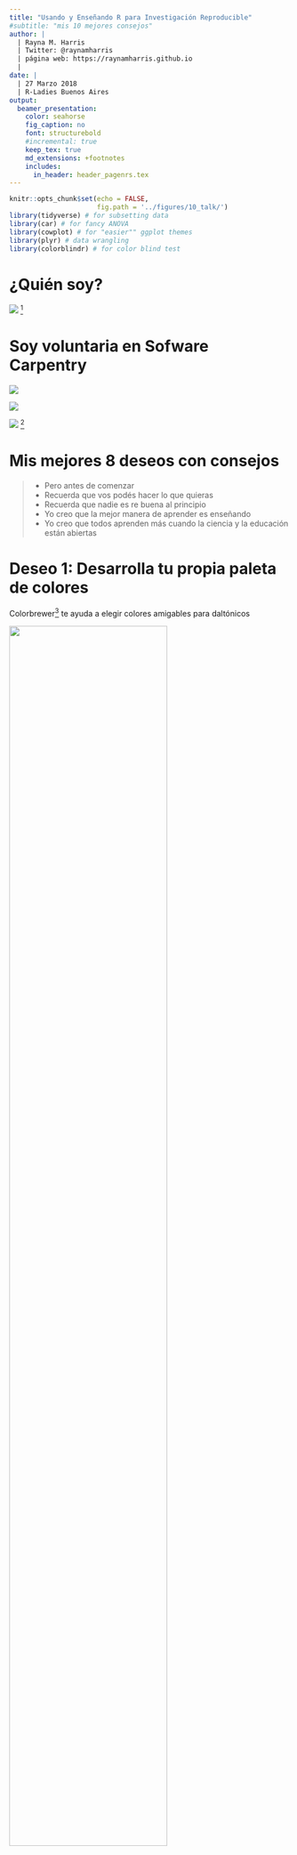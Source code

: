 ```yaml
---
title: "Usando y Enseñando R para Investigación Reproducible"
#subtitle: "mis 10 mejores consejos"
author: |
  | Rayna M. Harris 
  | Twitter: @raynamharris
  | página web: https://raynamharris.github.io
  |
date: |
  | 27 Marzo 2018
  | R-Ladies Buenos Aires
output:
  beamer_presentation:
    color: seahorse
    fig_caption: no
    font: structurebold
    #incremental: true
    keep_tex: true
    md_extensions: +footnotes
    includes:
      in_header: header_pagenrs.tex
---
```



```r
knitr::opts_chunk$set(echo = FALSE,
                      fig.path = '../figures/10_talk/')
library(tidyverse) # for subsetting data 
library(car) # for fancy ANOVA
library(cowplot) # for "easier"" ggplot themes
library(plyr) # data wrangling
library(colorblindr) # for color blind test
```

# ¿Quién soy? 

![](../figures/10_talk/twitter.png) 
[^1]

[^1]: https://twitter.com/raynamharris


# Soy voluntaria en Sofware Carpentry

![](../figures/10_talk/swc1.png)

![](../figures/10_talk/swc2.png)

![](../figures/10_talk/swc3.png)
[^2]

[^2]: https://software-carpentry.org/lessons/


# Mis mejores 8 deseos con consejos

>-  Pero antes de comenzar
>-  Recuerda que vos podés hacer lo que quieras
>-  Recuerda que nadie es re buena al principio 
>-  Yo creo que la mejor manera de aprender es enseñando
>-  Yo creo que todos aprenden más cuando la ciencia y la educación están abiertas 

# Deseo 1: Desarrolla tu propia paleta de colores

Colorbrewer[^1a] te ayuda a elegir colores amigables para daltónicos

![](../figures/10_talk/colorbrewer.png){width=75%}

[^1a]: http://colorbrewer2.org/

# Ejemplos de paletas de colores

```r
df <- read.table(header=TRUE, text='
 cond yval
    A 2
    B 2.5
    C 1.6
')

one <- ggplot(df, aes(x=cond, y=yval, fill=cond)) + geom_bar(stat="identity")

two <- ggplot(df, aes(x=cond, y=yval, fill=cond)) + geom_bar(stat="identity") + 
    scale_fill_manual(values=c("red", "green", "blue"))

three <- ggplot(df, aes(x=cond, y=yval, fill=cond)) + geom_bar(stat="identity") + 
    scale_fill_manual(values=c("#d95f02", "#1b9e77", "#7570b3"))

allthree <- plot_grid(one,two,three, nrow =1, labels = c(" Predeterminado", "     Basico", "  Personalizado"))
allthree

```

-  Basico: `+ scale_fill_manual(values=c("red", "green", "blue"))`
-  Personalizado: `+ scale_fill_manual(values=c("#d95f02", "#1b9e77", "#7570b3"))`

# Convertir HEX a RGB si fuera necesario

![](../figures/10_talk/orange.png){width=50%}

![](../figures/10_talk/teal.png){width=50%}


![](../figures/10_talk/purple.png){width=50%}
[^1b]

[^1b]: https://www.webpagefx.com/web-design/hex-to-rgb/

# Confirmá que tu paleta es amigable con los daltónicos

colorblindr[^1c] simula deficiencias de visión del color

```r

p2 <- edit_colors(three, protan)
p3 <- edit_colors(three, deutan)
p4 <- edit_colors(three, tritan)

plot_grid(three, p2, p3, p4, labels = c("   original", "    protan", "    deutan", "    tritan"))
```

[^1c]: https://github.com/clauswilke/colorblindr

# Deseo 2: Usa leyendas gráficas

```r
behavior <- read.csv("../results/behaviordata.csv", header = T)
behavior$APA2 <- factor(behavior$APA2, levels = c("yoked-consistent","consistent", "yoked-conflict","conflict")) ## relevel then rename factors treatment
behavior$Genotype <- factor(behavior$Genotype, levels = c("WT","FMR1KO")) # relevel genotype

proptime <- read.csv("../results/behaviorproptime.csv", header = T)
proptime$APA2 <- factor(proptime$APA2, levels = c("yoked-consistent","consistent", "yoked-conflict","conflict")) ## relevel then rename factors treatment
proptime$Genotype <- factor(proptime$Genotype, levels = c("WT","FMR1KO")) # relevel genotype
proptime$variable <- factor(proptime$variable, 
          levels = c("pTimeTarget", "pTimeCCW", "pTimeOPP", "pTimeCW"))

behavior$APA2 <- plyr::revalue(behavior$APA2, c("consistent" = "consistente", "conflict" = "conflicto", 
                                          "yoked-consistent" = "yoked-consistente", 
                                          "yoked-conflict" = "yoked-conflicto"))
proptime$APA2 <- plyr::revalue(proptime$APA2, c("consistent" = "consistente", "conflict" = "conflicto", 
                                          "yoked-consistent" = "yoked-consistente", 
                                          "yoked-conflict" = "yoked-conflicto"))
proptime$variable <- plyr::revalue(proptime$variable, c("pTimeTarget" = "objetivo", "pTimeCCW" = "izquierda", 
                                          "pTimeOPP" = "opuesto",  "pTimeCW" = "derecho"))

timespent <- proptime %>%
   # filter(APA2 %in% c("consistente","conflicto")) %>%
      filter(Genotype %in% c("WT")) %>%
    filter(TrainSessionComboNum == 6 ) %>%
  ggplot(aes(x = APA2, y = value,fill = variable)) + 
    geom_bar(position = "fill",stat = "identity") +
    scale_x_discrete(name="Grupo de entrenamiento") + 
  #facet_wrap(~APA2, nrow=1) +
  theme_cowplot(font_size = 14, line_size = 0.25) +
  theme(legend.title=element_blank()) +
  #theme(legend.position="none") +
  scale_y_continuous(name= "Proporción de tiempo ") +
  scale_fill_manual(values = c("#d01c8b", "#e5f5e0" ,"#a1d99b", "#31a354")) + 
  geom_hline(yintercept=c(0.25,0.50, 0.75), color="black" , linetype="dashed")
timespent
```

>- ¿Qué significa "objetivo", "izquierda", "opuesto" y "derecho"?
>- ¿Por qué el rosa "objetivo"?
>- ¿Por qué hay líneas discontinuas?

# Deseo 2: Usa leyendas gráficas

```r
image <- ggdraw() + draw_image("../figures/10_talk/talk_pista.png", scale = 1)

ggdraw() +
  draw_plot(timespent, x = 0, y = 0, width = 0.82, height = 1) +
  draw_plot(image, x = 0.7, y = 0.5, width = 0.3, height = 0.6)
```

>- "objetivo", "izquierda", etc. son cuadrantes de una arena
>- Yo quería mostrar un uso desproporcionado del espacio
>- Use **cowplot**[^2] para agregar imágenes dentro de R

[^2]: **cowplot** https://cran.r-project.org/web/packages/cowplot/index.html

# Deseo 3: Usa *R Markdown* para la reproducibilidad 

![](../figures/10_talk/Rmarkdown.png){width=50%}
[^3] 

[^3]: https://rmarkdown.rstudio.com/authoring_quick_tour.html

# Deseo 4: Usa el control de versiones para colaborar con otros y con vos en el futuro

![](../figures/10_talk/git-graphic-01.png){width=75%}
[^4]

[^4]: http://technetnepal.net/blogs/shirishamaharjan/archive/2017/05/07/expand-horizons-change-attitudes-git-and-github-workshop.aspx


# Deseo 5: Documenta tu flujo de trabajo

Porque probablemente sea único y complejo

![](https://www.blogdelfotografo.com/wp-content/uploads/2016/05/mark-516279_1920.jpg){width=75%}
[^5a]

[^5a]: https://www.blogdelfotografo.com/workflow-flujo-trabajo-foto/

# Por ejemplo, podés enumerar los comandos por orden de operación

![](../figures/10_talk/unixworkflow.png){width=75%}
[^5b]

[^5b]:  https://github.com/raynamharris/FMR1CA1rnaseq

# Probá múltiples estrategias de organización y hace lo que funcione mejor para vos

![](../figures/10_talk/Rworkflow.png){width=75%}
[^5b]


# Punto medio resumen

- Deseo 1: Desarrolla tu propia paleta de colores
- Deseo 2: Usa leyendas gráficas
- Deseo 3: Usa *R Markdown* para la reproducibilidad 
- Deseo 4: Usa el control de versiones para la colaboración
- Deseo 5: Documenta tu flujo de trabajo

# Deseo 6: Me ayudás a mejorar las nuevas lecciones en español de Software Carpentry

![](../figures/10_talk/R-gapminder-es.png)

# Como podés ayudarme

>- Leer y comentar o editar en GitHub[^6a]
>- Particpar en el **Bug BBQ**[^6b] el Abril 11 y 12
>- Hace videos de vos leyendo y codificando junto con la lección[^6c]

[^6a]: https://swcarpentry.github.io/r-novice-gapminder-es/
[^6b]: https://carpentries.github.io/2018-04-bug-bbq/ 
[^6c]: https://www.youtube.com/watch?v=rQkfLaTdAvw

# Deseo 7: Convertirse en una instructora certificada

- Ahora, no hay instructoras en Argentina :(
- Aplicá aquí: http://carpentries.github.io/instructor-training/

![](../figures/10_talk/joinus.png){width=75%}
[^7] 

[^7]: https://software-carpentry.org/team/

# Deseo 8: Organizar y/o asistir a un taller

![](../figures/10_talk/workshops.png){width=75%}
[^8] 

[^8]: https://software-carpentry.org/workshops/


# ¡Gracias por tu atención! ¡Mantengámonos en contacto!

Twitter: @raynamharris

Email: rayna.harris@gmail.com

